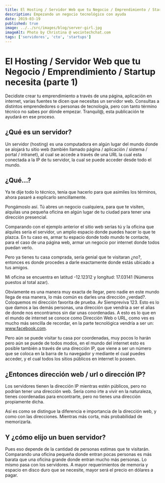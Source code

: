 ```yaml
---
title: El Hosting / Servidor Web que tu Negocio / Emprendimiento / Startup necesita (parte 1)
description: Empezando un negocio tecnológico con ayuda
date: 2019-03-19
published: true
image: ../../src/images/blog/server-girl.jpg
imageAlt: Photo by Christina @ wocintechchat.com
tags: ['servidores', 'cto', 'startups']
---
```


# El Hosting / Servidor Web que tu Negocio / Emprendimiento / Startup necesita (parte 1)

Decidiste crear tu emprendimiento a través de una página, aplicación en internet, varias fuentes te dicen que necesitas un servidor web. Consultas a distintos emprendedores o personas de tecnología, pero con tanto término técnico no sabes por dónde empezar. Tranquil@, esta publicación te ayudará en ese proceso.

## ¿Qué es un servidor?

Un servidor (hosting) es una computadora en algún lugar del mundo donde se alojará tu sitio web (también llamado página / aplicación / sistema / portal / intranet), al cual se accede a través de una URL la cual esta conectada a la IP de tu servidor, la cual se puede acceder desde todo el mundo.

## ¿Qué…?

Ya te dije todo lo técnico, tenía que hacerlo para que asimiles los términos, ahora pasaré a explicarlo sencillamente.

Pongámoslo así. Tú abres un negocio cualquiera, para que te visiten, alquilas una pequeña oficina en algún lugar de tu ciudad para tener una dirección presencial.

Comparando con el ejemplo anterior el sitio web serías tú y la oficina que alquiles sería el servidor, un amplio espacio donde puedes hacer lo que te plazca. En tu caso es, armar tu espacio donde todo mundo te contacte, para el caso de una página web, armar un negocio por internet donde todos puedan verlo.

Pero ya tienes tu casa comprada, sería genial que te visitaran ¿no?, entonces es donde procedes a darle exactamente donde estás ubicado a tus amigos.

Mi oficina se encuentra en latitud -12.12312 y longitud: 17.03141 (Números puestos al total azar).

Obviamente es una manera muy exacta de llegar, pero nadie en este mundo llega de esa manera, lo más común es darles una dirección ¿verdad?. Coloquemos mi dirección favorita de prueba. Av Siempreviva 123. Esto es lo que damos a las demás personas, una dirección que vendría a ser el alias de donde nos encontramos sin dar unas coordenadas. A esto es lo que en el mundo de internet se conoce como Dirección Web o URL, como ves es mucho más sencilla de recordar, en la parte tecnológica vendría a ser un: www.facebook.com.

Pero aún se puede visitar tu casa por coordenadas, muy pocos lo harán pero aún se puede de todos modos, en el mundo del internet esto es posible también a través de una dirección IP, que viene a ser un número que se coloca en la barra de tu navegador y mediante el cual puedes acceder, y el cual todos los sitios públicos en internet lo poseen.

## ¿Entonces dirección web / url o dirección IP?

Los servidores tienen la dirección IP mientras estén públicos, pero no podrían tener una dirección web. Sería como irte a vivir en la naturaleza, tienes coordenadas para encontrarte, pero no tienes una dirección propiamente dicha.

Así es como se distingue la diferencia e importancia de la dirección web, y como con las direcciones. Mientras más corta, más probabilidad de memorizarla.

## Y ¿cómo elijo un buen servidor?

Pues eso depende de la cantidad de personas estimas que te visitarán. Comparando una oficina pequeña donde entran pocas personas es más barata que una oficina grande donde entran mucho más personas. Lo mismo pasa con los servidores. A mayor requerimientos de memoria y espacio en disco duro que se necesite, mayor será el precio en dólares a pagar.
